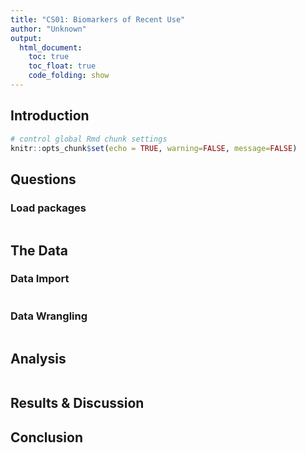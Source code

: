 ```yaml
---
title: "CS01: Biomarkers of Recent Use"
author: "Unknown"
output: 
  html_document:
    toc: true
    toc_float: true
    code_folding: show
---
```


## Introduction

```r
# control global Rmd chunk settings
knitr::opts_chunk$set(echo = TRUE, warning=FALSE, message=FALSE)
```

## Questions


### Load packages

```r
```


## The Data


### Data Import

```r

```

### Data Wrangling

```r

```

## Analysis

```r

```


## Results & Discussion 

## Conclusion
